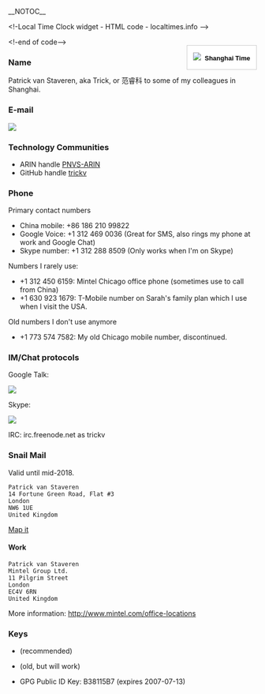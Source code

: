 __NOTOC__
<html><!-Local Time Clock widget - HTML code - localtimes.info --><div align="right" style="float: right;margin:15px 0px 0px 0px"><div align="center" style="width:140px;border:1px solid #ccc;background:#fff ;color: #fff ;font-weight:bold"><a style="padding:2px 1px;margin:2px 1px;font-size:13px;line-height:16px;font-family:arial;text-decoration:none;color:#000 ;" href="http://localtimes.info/Asia/China/Beijing/Beijing/"><img src="http://localtimes.info/images/countries/cn.png" border=0 style="border:0;margin:0;padding:0">&nbsp;&nbsp;Shanghai Time</a></div><script type="text/javascript" src="http://localtimes.info/clock.php?continent=Asia&country=China&city=Beijing&color=black-white&widget_number=1000"></script></div><!-end of code--></html>

===Name===

Patrick van Staveren, aka Trick, or 范睿科 to some of my colleagues in Shanghai.

===E-mail===
<html><img src="/util/textimage.php?text=trick.fancy-a.vanstaveren.us&size=10"></html>

=== Technology Communities ===
* ARIN handle [http://whois.arin.net/rest/poc/PNVS-ARIN PNVS-ARIN]
* GitHub handle [https://github.com/trickv trickv]

===Phone===
Primary contact numbers
* China mobile: +86 186 210 99822
* Google Voice: +1 312 469 0036 (Great for SMS, also rings my phone at work and Google Chat)
* Skype number: +1 312 288 8509 (Only works when I'm on Skype)

Numbers I rarely use:
* +1 312 450 6159: Mintel Chicago office phone (sometimes use to call from China)
* +1 630 923 1679: T-Mobile number on Sarah's family plan which I use when I visit the USA.

Old numbers I don't use anymore
* +1 773 574 7582: My old Chicago mobile number, discontinued.

===IM/Chat protocols===

Google Talk: <html><img src="/util/textimage.php?text=trickv.fancy-a.gmail.com&size=10"></html>

Skype: <html><img src="/util/textimage.php?text=patrick.van.staveren&size=10"></html>

IRC: irc.freenode.net as trickv

===Snail Mail===

Valid until mid-2018.

 Patrick van Staveren
 14 Fortune Green Road, Flat #3
 London
 NW6 1UE
 United Kingdom

[https://www.google.co.uk/maps/place/14+Fortune+Green+Rd,+London+NW6+1UE/@51.553179,-0.1960864,17z/data=!3m1!4b1!4m5!3m4!1s0x4876107c20abaacb:0xd25f030e866c2d66!8m2!3d51.553179!4d-0.1938924?hl=en Map it]

====Work====
 Patrick van Staveren
 Mintel Group Ltd.
 11 Pilgrim Street
 London
 EC4V 6RN
 United Kingdom

More information: http://www.mintel.com/office-locations

===Keys===
* {{file|Id_rsa.pub|SSH RSAv2 Public Key}} (recommended)
* {{file|Id_dsa.pub|SSH DSA Public Key}} (old, but will work)
* GPG Public ID Key: B38115B7 (expires 2007-07-13)